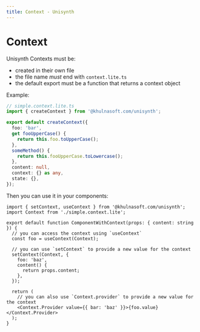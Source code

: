 ```yaml
---
title: Context - Unisynth
---
```


# Context

Unisynth Contexts must be:

- created in their own file
- the file name _must_ end with `context.lite.ts`
- the default export must be a function that returns a context object

Example:

```ts
// simple.context.lite.ts
import { createContext } from '@khulnasoft.com/unisynth';

export default createContext({
  foo: 'bar',
  get fooUpperCase() {
    return this.foo.toUpperCase();
  },
  someMethod() {
    return this.fooUpperCase.toLowercase();
  },
  content: null,
  context: {} as any,
  state: {},
});
```

Then you can use it in your components:

```tsx
import { setContext, useContext } from '@khulnasoft.com/unisynth';
import Context from './simple.context.lite';

export default function ComponentWithContext(props: { content: string }) {
  // you can access the context using `useContext`
  const foo = useContext(Context);

  // you can use `setContext` to provide a new value for the context
  setContext(Context, {
    foo: 'baz',
    content() {
      return props.content;
    },
  });

  return (
    // you can also use `Context.provider` to provide a new value for the context
    <Context.Provider value={{ bar: 'baz' }}>{foo.value}</Context.Provider>
  );
}
```

